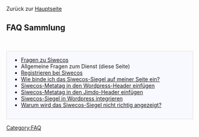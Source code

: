 Zurück zur [[Hauptseite]]<br />

== FAQ Sammlung ==
<br />
<div style="margin: 0; margin-right:10px; border: 1px solid #dfdfdf; padding: 0 1em 1em 1em; background-color:#F8F8FF; align:right;">
*[[Siwecos:Über_Siwecos|Fragen zu Siwecos]]<br />
*Allgemeine Fragen zum Dienst (diese Seite)<br />
*[[Registrieren bei Siwecos/DE|Registrieren bei Siwecos]]<br />
*[[Siwecos-Siegel/DE|Wie binde ich das Siwecos-Siegel auf meiner Seite ein?]]<br />
*[[Wordpress-Header/DE|Siwecos-Metatag in den Wordpress-Header einfügen]]<br />
*[[Jimdo-Header/DE|Siwecos-Metatag in den Jimdo-Header einfügen]]<br />
*[[Wordpress_siegel_einbinden/DE|Siwecos-Siegel in Wordpress integrieren]] <br />
*[[Das_Siwecos-Siegel_wird_nicht_angezeigt/DE| Warum wird das Siwecos-Siegel nicht richtig angezeigt?]]
</div>


[[Category:FAQ]]
